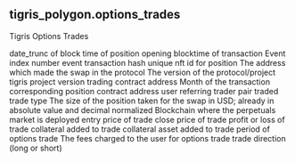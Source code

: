 ## tigris_polygon.options_trades 
Tigris Options Trades


<ParamField path="day">
date_trunc of block time of position opening
</ParamField>
<ParamField path="evt_block_time">
blocktime of transaction
</ParamField>
<ParamField path="evt_index">
Event index number
</ParamField>
<ParamField path="evt_tx_hash">
event transaction hash
</ParamField>
<ParamField path="position_id">
unique nft id for position
</ParamField>
<ParamField path="trader">
The address which made the swap in the protocol
</ParamField>
<ParamField path="version">
The version of the protocol/project
</ParamField>
<ParamField path="protocol_version">
tigris project version 
</ParamField>
<ParamField path="project_contract_address">
trading contract address
</ParamField>
<ParamField path="block_month">
Month of the transaction
</ParamField>
<ParamField path="positions_contract">
corresponding position contract address
</ParamField>
<ParamField path="referral">
user referring trader
</ParamField>
<ParamField path="pair">
pair traded
</ParamField>
<ParamField path="trade_type">
trade type
</ParamField>
<ParamField path="volume_usd">
The size of the position taken for the swap in USD; already in absolute value and decimal normalized
</ParamField>
<ParamField path="blockchain">
Blockchain where the perpetuals market is deployed
</ParamField>
<ParamField path="open_price">
entry price of trade
</ParamField>
<ParamField path="close_price">
close price of trade
</ParamField>
<ParamField path="profitnLoss">
profit or loss of trade
</ParamField>
<ParamField path="collateral_amount">
collateral added to trade
</ParamField>
<ParamField path="collateral_asset">
collateral asset added to trade
</ParamField>
<ParamField path="options_period">
period of options trade
</ParamField>
<ParamField path="fees">
The fees charged to the user for options trade
</ParamField>
<ParamField path="trade_direction">
trade direction (long or short)
</ParamField>
